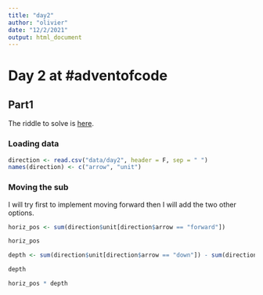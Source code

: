 ```yaml
---
title: "day2"
author: "olivier"
date: "12/2/2021"
output: html_document
---
```


# Day 2 at #adventofcode

## Part1

The riddle to solve is [here](https://adventofcode.com/2021/day/2). 


### Loading data 

```r
direction <- read.csv("data/day2", header = F, sep = " ")
names(direction) <- c("arrow", "unit")
```

### Moving the sub

I will try first to implement moving forward then I will add the two other options.

```r
horiz_pos <- sum(direction$unit[direction$arrow == "forward"])

horiz_pos
```


```r
depth <- sum(direction$unit[direction$arrow == "down"]) - sum(direction$unit[direction$arrow == "up"])

depth
```

```r
horiz_pos * depth
```

